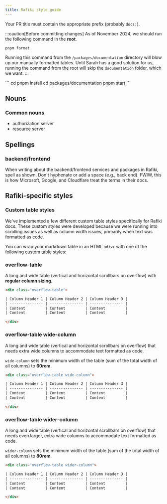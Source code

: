 ```yaml
---
title: Rafiki style guide
---
```



<Card title="Before committing changes" icon="star">

Your PR title must contain the appropriate prefix (probably `docs:`).

:::caution[Before committing changes]
As of November 2024, we should run the following command in the **root**.

```
pnpm format
```

Running this command from the `/packages/documentation` directory will blow up our manually formatted tables. Until Sarah has a good solution for us, running the command from the root will skip the `documentation` folder, which we want.
:::

</Card>

<Card title="After a Starlight upgrade to rafiki" icon="star">
```
cd <to project folder>
pnpm install
cd packages/documentation
pnpm start
```
</Card>

## Nouns

### Common nouns
* authorization server
* resource server 

## Spellings

### backend/frontend 

When writing about the backend/frontend services and packages in Rafiki, spell as shown. Don't hyphenate or add a space (e.g., back end). FWIW, this is how Microsoft, Google, and Cloudflare treat the terms in their docs.

## Rafiki-specific styles

### Custom table styles

We've implemented a few different custom table styles specifically for Rafiki docs. These custom styles were developed because we were running into scrolling issues as well as column width issues, primarily when text was formatted as code.

You can wrap your markdown table in an HTML `<div>` with one of the following custom table styles:

### overflow-table

A long and wide table (vertical and horizontal scrollbars on overflow) with **regular column sizing**.

```html
<div class="overflow-table">

| Column Header 1 | Column Header 2 | Column Header 3 |
| --------------- | --------------- | --------------- |
| Content         | Content         | Content         |
| Content         | Content         | Content         |

</div>
```

### overflow-table wide-column

A long and wide table (vertical and horizontal scrollbars on overflow) that needs extra wide columns to accommodate text formatted as code.

`wide-column` sets the minimum width of the table (sum of the total width of all columns) to **60rem**.

```html
<div class="overflow-table wide-column">

| Column Header 1 | Column Header 2 | Column Header 3 |
| --------------- | --------------- | --------------- |
| Content         | Content         | Content         |
| Content         | Content         | Content         |

</div>
```

### overflow-table wider-column

A long and wide table (vertical and horizontal scrollbars on overflow) that needs even larger, extra wide columns to accommodate text formatted as code.

`wider-column` sets the minimum width of the table (sum of the total width of all columns) to **80rem**.

```html
<div class="overflow-table wider-column">

| Column Header 1 | Column Header 2 | Column Header 3 |
| --------------- | --------------- | --------------- |
| Content         | Content         | Content         |
| Content         | Content         | Content         |

</div>
```